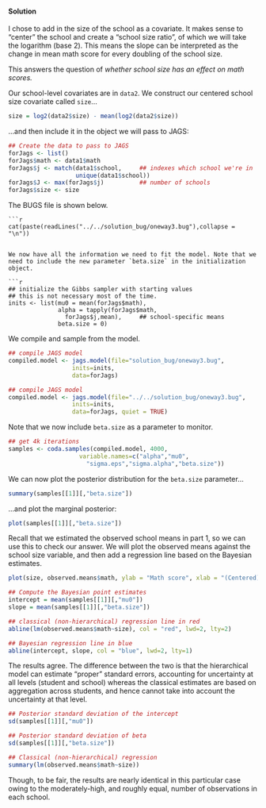 
#### Solution

I chose to add in the size of the school as a covariate. It makes sense to "center" the school and create a "school size ratio", of which we will take the logarithm (base 2). This means the slope can be interpreted as the change in mean math score for every doubling of the 
school size.

This answers the question of *whether school size has an effect on math scores.*

Our school-level covariates are in `data2`. We construct our centered school size covariate called `size`...

```r
size = log2(data2$size) - mean(log2(data2$size))
```

...and then include it in the object we will pass to JAGS:

```r
## Create the data to pass to JAGS
forJags <- list()
forJags$math <- data1$math
forJags$j <- match(data1$school,     ## indexes which school we're in
                   unique(data1$school))
forJags$J <- max(forJags$j)          ## number of schools
forJags$size <- size
```

The BUGS file is shown below.
```
```r
cat(paste(readLines("../../solution_bug/oneway3.bug"),collapse = "\n"))
```
```

We now have all the information we need to fit the model. Note that we need to include the new parameter `beta.size` in the initialization object.

```r
## initialize the Gibbs sampler with starting values
## this is not necessary most of the time.
inits <- list(mu0 = mean(forJags$math),
              alpha = tapply(forJags$math,
                forJags$j,mean),     ## school-specific means
              beta.size = 0)
```

We compile and sample from the model.

```r
## compile JAGS model
compiled.model <- jags.model(file="solution_bug/oneway3.bug",
                  inits=inits,
                  data=forJags)
```

```r
## compile JAGS model
compiled.model <- jags.model(file="../../solution_bug/oneway3.bug",
                  inits=inits,
                  data=forJags, quiet = TRUE)
```

Note that we now include `beta.size` as a parameter to monitor.

```r
## get 4k iterations
samples <- coda.samples(compiled.model, 4000,
                    variable.names=c("alpha","mu0",
                      "sigma.eps","sigma.alpha","beta.size"))
```

We can now plot the posterior distribution for the `beta.size` parameter...

```r
summary(samples[[1]][,"beta.size"])
```

...and plot the marginal posterior:

```r
plot(samples[[1]][,"beta.size"])
```


Recall that we estimated the observed school means in part 1, so we can use this to check our answer. We will plot the observed means against the school size variable, and then add a regression line based on the Bayesian estimates.

```r
plot(size, observed.means$math, ylab = "Math score", xlab = "(Centered) log size", pch = 19, col = rgb(0,0,0,.3))

## Compute the Bayesian point estimates
intercept = mean(samples[[1]][,"mu0"])
slope = mean(samples[[1]][,"beta.size"])

## classical (non-hierarchical) regression line in red
abline(lm(observed.means$math~size), col = "red", lwd=2, lty=2)

## Bayesian regression line in blue
abline(intercept, slope, col = "blue", lwd=2, lty=1)

```

The results agree. The difference between the two is that the hierarchical model can estimate "proper" standard errors, accounting for uncertainty at all levels (student and school) whereas the classical estimates are based on aggregation across students, and hence cannot take into account the uncertainty at that level.

```r
## Posterior standard deviation of the intercept
sd(samples[[1]][,"mu0"])

## Posterior standard deviation of beta
sd(samples[[1]][,"beta.size"])

## Classical (non-hierarchical) regression 
summary(lm(observed.means$math~size))
```

Though, to be fair, the results are nearly identical in this particular case owing to the moderately-high, and roughly equal, number of observations in each school. 
